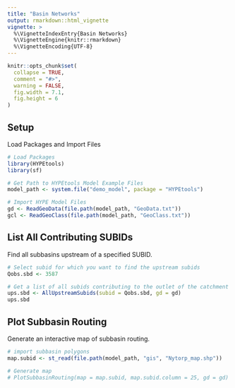 ```yaml
---
title: "Basin Networks"
output: rmarkdown::html_vignette
vignette: >
  %\VignetteIndexEntry{Basin Networks}
  %\VignetteEngine{knitr::rmarkdown}
  %\VignetteEncoding{UTF-8}
---
```


```r
knitr::opts_chunk$set(
  collapse = TRUE,
  comment = "#>",
  warning = FALSE,
  fig.width = 7.1,
  fig.height = 6
)
```

## Setup
Load Packages and Import Files
```r
# Load Packages
library(HYPEtools)
library(sf)

# Get Path to HYPEtools Model Example Files
model_path <- system.file("demo_model", package = "HYPEtools")

# Import HYPE Model Files
gd <- ReadGeoData(file.path(model_path, "GeoData.txt"))
gcl <- ReadGeoClass(file.path(model_path, "GeoClass.txt"))
```

## List All Contributing SUBIDs
Find all subbasins upstream of a specified SUBID.
```r
# Select subid for which you want to find the upstream subids
Qobs.sbd <- 3587

# Get a list of all subids contributing to the outlet of the catchment
ups.sbd <- AllUpstreamSubids(subid = Qobs.sbd, gd = gd)
ups.sbd
```

## Plot Subbasin Routing
Generate an interactive map of subbasin routing.
```r
# import subbasin polygons
map.subid <- st_read(file.path(model_path, "gis", "Nytorp_map.shp"))

# Generate map
# PlotSubbasinRouting(map = map.subid, map.subid.column = 25, gd = gd)
```
